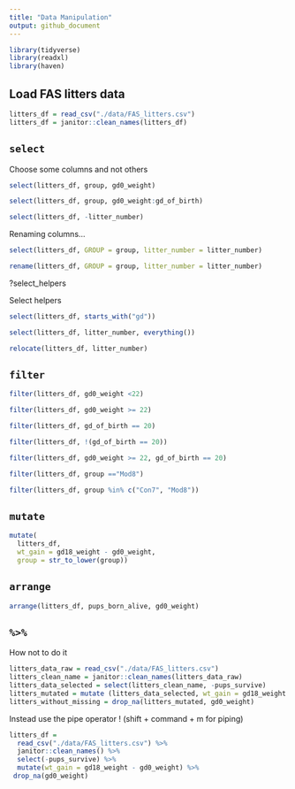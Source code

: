 ```yaml
---
title: "Data Manipulation"
output: github_document
---
```


```r
library(tidyverse)
library(readxl)
library(haven)
```

## Load FAS litters data

```r
litters_df = read_csv("./data/FAS_litters.csv")
litters_df = janitor::clean_names(litters_df)
```

## `select`

Choose some columns and not others

```r
select(litters_df, group, gd0_weight)
```


```r
select(litters_df, group, gd0_weight:gd_of_birth)
```

```r
select(litters_df, -litter_number)
```

Renaming columns...

```r
select(litters_df, GROUP = group, litter_number = litter_number)

rename(litters_df, GROUP = group, litter_number = litter_number)

```
?select_helpers

Select helpers

```r
select(litters_df, starts_with("gd"))

```

```r
select(litters_df, litter_number, everything())
```

```r
relocate(litters_df, litter_number)
```

## `filter`

```r
filter(litters_df, gd0_weight <22)
```

```r
filter(litters_df, gd0_weight >= 22)
```

```r
filter(litters_df, gd_of_birth == 20)
```

```r
filter(litters_df, !(gd_of_birth == 20))

```

```r
filter(litters_df, gd0_weight >= 22, gd_of_birth == 20)

```

```r
filter(litters_df, group =="Mod8")
```


```r
filter(litters_df, group %in% c("Con7", "Mod8"))
```


## `mutate`

```r
mutate(
  litters_df, 
  wt_gain = gd18_weight - gd0_weight,
  group = str_to_lower(group))
```

## `arrange`

```r
arrange(litters_df, pups_born_alive, gd0_weight)

```

## `%>%`

How not to do it
```r
litters_data_raw = read_csv("./data/FAS_litters.csv")
litters_clean_name = janitor::clean_names(litters_data_raw)
litters_data_selected = select(litters_clean_name, -pups_survive)
litters_mutated = mutate (litters_data_selected, wt_gain = gd18_weight - gd0_weight)
litters_without_missing = drop_na(litters_mutated, gd0_weight)

```

Instead use the pipe operator ! (shift + command + m for piping)

```r
litters_df = 
  read_csv("./data/FAS_litters.csv") %>% 
  janitor::clean_names() %>% 
  select(-pups_survive) %>% 
  mutate(wt_gain = gd18_weight - gd0_weight) %>% 
 drop_na(gd0_weight)
  
  
```


